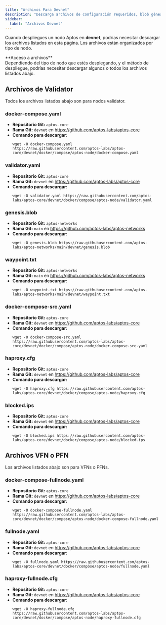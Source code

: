 ```yaml
---
title: "Archivos Para Devnet"
description: "Descarga archivos de configuración requeridos, blob génesis, waypoint, y archivos Docker compose para desplegar nodos Aptos en devnet."
sidebar:
  label: "Archivos Devnet"
---
```



Cuando despliegues un nodo Aptos en **devnet**, podrías necesitar descargar los archivos listados en esta página. Los archivos están
organizados por tipo de nodo.

<Aside type="note">
  **Acceso a archivos**<br />
  Dependiendo del tipo de nodo que estés desplegando, y el método de despliegue, podrías necesitar descargar algunos
  o todos los archivos listados abajo.
</Aside>

## Archivos de Validator

Todos los archivos listados abajo son para nodos validator.

### docker-compose.yaml

- **Repositorio Git:** `aptos-core`
- **Rama Git:** `devnet` en https://github.com/aptos-labs/aptos-core
- **Comando para descargar:**
  ```shellscript filename="Terminal"
  wget -O docker-compose.yaml https://raw.githubusercontent.com/aptos-labs/aptos-core/devnet/docker/compose/aptos-node/docker-compose.yaml
  ```

### validator.yaml

- **Repositorio Git:** `aptos-core`
- **Rama Git:** `devnet` en https://github.com/aptos-labs/aptos-core
- **Comando para descargar:**
  ```shellscript filename="Terminal"
  wget -O validator.yaml https://raw.githubusercontent.com/aptos-labs/aptos-core/devnet/docker/compose/aptos-node/validator.yaml
  ```

### genesis.blob

- **Repositorio Git:** `aptos-networks`
- **Rama Git:** `main` en https://github.com/aptos-labs/aptos-networks
- **Comando para descargar:**
  ```shellscript filename="Terminal"
  wget -O genesis.blob https://raw.githubusercontent.com/aptos-labs/aptos-networks/main/devnet/genesis.blob
  ```

### waypoint.txt

- **Repositorio Git:** `aptos-networks`
- **Rama Git:** `main` en https://github.com/aptos-labs/aptos-networks
- **Comando para descargar:**
  ```shellscript filename="Terminal"
  wget -O waypoint.txt https://raw.githubusercontent.com/aptos-labs/aptos-networks/main/devnet/waypoint.txt
  ```

### docker-compose-src.yaml

- **Repositorio Git:** `aptos-core`
- **Rama Git:** `devnet` en https://github.com/aptos-labs/aptos-core
- **Comando para descargar:**
  ```shellscript filename="Terminal"
  wget -O docker-compose-src.yaml https://raw.githubusercontent.com/aptos-labs/aptos-core/devnet/docker/compose/aptos-node/docker-compose-src.yaml
  ```

### haproxy.cfg

- **Repositorio Git:** `aptos-core`
- **Rama Git:** `devnet` en https://github.com/aptos-labs/aptos-core
- **Comando para descargar:**
  ```shellscript filename="Terminal"
  wget -O haproxy.cfg https://raw.githubusercontent.com/aptos-labs/aptos-core/devnet/docker/compose/aptos-node/haproxy.cfg
  ```

### blocked.ips

- **Repositorio Git:** `aptos-core`
- **Rama Git:** `devnet` en https://github.com/aptos-labs/aptos-core
- **Comando para descargar:**
  ```shellscript filename="Terminal"
  wget -O blocked.ips https://raw.githubusercontent.com/aptos-labs/aptos-core/devnet/docker/compose/aptos-node/blocked.ips
  ```

## Archivos VFN o PFN

Los archivos listados abajo son para VFNs o PFNs.

### docker-compose-fullnode.yaml

- **Repositorio Git:** `aptos-core`
- **Rama Git:** `devnet` en https://github.com/aptos-labs/aptos-core
- **Comando para descargar:**
  ```shellscript filename="Terminal"
  wget -O docker-compose-fullnode.yaml https://raw.githubusercontent.com/aptos-labs/aptos-core/devnet/docker/compose/aptos-node/docker-compose-fullnode.yaml
  ```

### fullnode.yaml

- **Repositorio Git:** `aptos-core`
- **Rama Git:** `devnet` en https://github.com/aptos-labs/aptos-core
- **Comando para descargar:**
  ```shellscript filename="Terminal"
  wget -O fullnode.yaml https://raw.githubusercontent.com/aptos-labs/aptos-core/devnet/docker/compose/aptos-node/fullnode.yaml
  ```

### haproxy-fullnode.cfg

- **Repositorio Git:** `aptos-core`
- **Rama Git:** `devnet` en https://github.com/aptos-labs/aptos-core
- **Comando para descargar:**
  ```shellscript filename="Terminal"
  wget -O haproxy-fullnode.cfg https://raw.githubusercontent.com/aptos-labs/aptos-core/devnet/docker/compose/aptos-node/haproxy-fullnode.cfg
  ```
